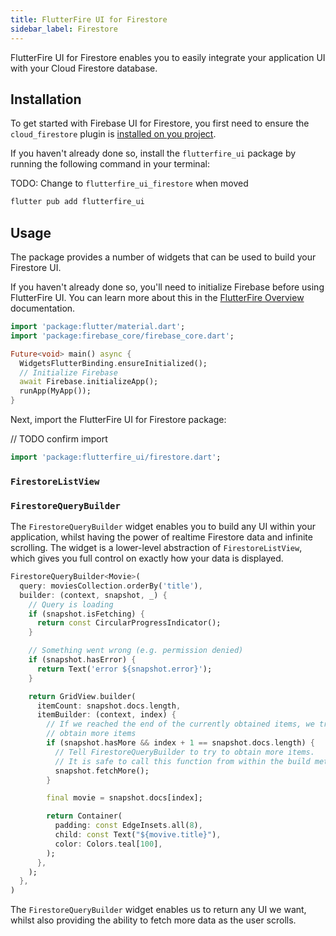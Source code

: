 ```yaml
---
title: FlutterFire UI for Firestore
sidebar_label: Firestore
---
```


FlutterFire UI for Firestore enables you to easily integrate your application UI with your Cloud
Firestore database.

## Installation

To get started with Firebase UI for Firestore, you first need to ensure the `cloud_firestore` plugin is
[installed on you project](https://firebase.flutter.dev/docs/firestore/overview#installation).

If you haven't already done so, install the `flutterfire_ui` package by running the following command in your terminal:

TODO: Change to `flutterfire_ui_firestore` when moved

```bash
flutter pub add flutterfire_ui
```

## Usage

The package provides a number of widgets that can be used to build your Firestore UI.

If you haven't already done so, you'll need to initialize Firebase before using FlutterFire UI.
You can learn more about this in the [FlutterFire Overview](https://firebase.flutter.dev/docs/overview#initializing-flutterfire)
documentation.

```dart
import 'package:flutter/material.dart';
import 'package:firebase_core/firebase_core.dart';

Future<void> main() async {
  WidgetsFlutterBinding.ensureInitialized();
  // Initialize Firebase
  await Firebase.initializeApp();
  runApp(MyApp());
}
```

Next, import the FlutterFire UI for Firestore package:

// TODO confirm import

```dart
import 'package:flutterfire_ui/firestore.dart';
```

### `FirestoreListView`

### `FirestoreQueryBuilder`

The `FirestoreQueryBuilder` widget enables you to build any UI within your application, whilst having
the power of realtime Firestore data and infinite scrolling. The widget is a lower-level abstraction of
`FirestoreListView`, which gives you full control on exactly how your data is displayed.

```dart
FirestoreQueryBuilder<Movie>(
  query: moviesCollection.orderBy('title'),
  builder: (context, snapshot, _) {
    // Query is loading
    if (snapshot.isFetching) {
      return const CircularProgressIndicator();
    }

    // Something went wrong (e.g. permission denied)
    if (snapshot.hasError) {
      return Text('error ${snapshot.error}');
    }

    return GridView.builder(
      itemCount: snapshot.docs.length,
      itemBuilder: (context, index) {
        // If we reached the end of the currently obtained items, we try to
        // obtain more items
        if (snapshot.hasMore && index + 1 == snapshot.docs.length) {
          // Tell FirestoreQueryBuilder to try to obtain more items.
          // It is safe to call this function from within the build method.
          snapshot.fetchMore();
        }

        final movie = snapshot.docs[index];

        return Container(
          padding: const EdgeInsets.all(8),
          child: const Text("${movive.title}"),
          color: Colors.teal[100],
        );
      },
    );
  },
)
```

The `FirestoreQueryBuilder` widget enables us to return any UI we want, whilst also providing the
ability to fetch more data as the user scrolls.

